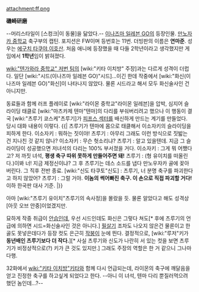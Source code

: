 attachment:ff.png

'''磯崎研磨'''

--머리스타일이 [스컹크|이 동물]을 닮았다.--
[[이나즈마 일레븐 GO]]의 등장인물. [[만노자카 중학교]] 축구부의 캡틴. 포지션은 FW이며 등번호는 11번. 더빙판의 이름은 '''연마준'''. 성우는 [[에구치 타쿠야]],[[이호산]].
처음 애니에 등장했을 때 다들 2학년이라고 생각했지만 게임에서 '''1학년'''임이 밝혀졌다. 

[[wiki:"텐가와라 중학교" 저번 팀]]의 [wiki:"키타 이치방" 주장]과는 다르게 성격이 더럽다. 일단 [wiki:"시드(이나즈마 일레븐 GO)"시드]…이긴 한데 작중에서 [wiki:"화신(이나즈마 일레븐 GO)"화신]이 나타나지 않았다. 물론 시드라고 해서 모두 화신술사인 건 아니지만.

동료들과 함께 러프 플레이로 [wiki:"라이몬 중학교"라이몬 일레븐]을 압박, 심지어 슬라이딩 태클로 [wiki:"마츠카제 텐마"텐마]의 다리를 부숴버리려고 했으나 이 행동이 결국 [wiki:"츠루기 쿄스케"츠루기]가 [[피프스 섹터]]를 배신하게 만드는 계기를 만들었다. 당시 대화 내용이 이렇다.
{{|
츠루기가 텐마에 몸으로 태클해서 이소자키의 슬라이딩을 피하게 한다.
이소자키 : 뭐하는 짓이야!
츠루기 : 아무리 그래도 이런 방식으로 짓밟는 건 지나친 것 같지 않나?
이소자키 : 무슨 헛소리냐?
츠루기 : 알고 있을텐데. 지금 그 슬라이딩이 성공했으면 저녀석의 다리는 100% 부서졌을 거다.
이소자키 : 그게 뭐 어쨌다고? 저 까짓 녀석, '''평생 축구 따위 못하게 만들어주면 돼!''' 
츠루기 : (형 유이치를 떠올린다.)이봐 너! 지금 제정신이냐?
그 후 츠루기는 데스 소드를 냅다 만노우자카 골에 꽂아버린다. 그 직후 전반 종료.
[wiki:"신도 타쿠토"신도] : 츠루기, 너 분명 축구를 파괴한다고 하지 않았어?
츠루기 : 그럴 거야. '''이놈의 썩어빠진 축구. 이 손으로 직접 파괴할 거다!'''
이하 한국판 대사 기준.
|}}

아마 [wiki:"츠루기 유이치"츠루기의 속사정]을 몰랐을 듯. 물론 알았다고 해도 성격상 [아웃 오브 안중]이었겠지만.

묘하게 작중 취급이 [[안습]]인데, 우선 시드인데도 화신은 그렇다 쳐도[* 후에 츠루기의 언급에 의하면 시드=화신술사인 것은 아니다.] [[필살기]] 조차도 나오지 않은건 물론이고 한골도 못넣은데다가 등장 컷도 은근히 [[작붕]]이 눈에 띈다. 결정적으로, [wiki:"루저"키가 '''동년배인 츠루기보다 더 작다.'''][* 사실 츠루기와 신도가 나란히 서 있는 컷을 보면 츠루기가 비정상적으로(?) 키가 큰 것도 있지만.] 그래도 주장의 역할은 한 거 같으니 그나마 다행.

32화에서 [[wiki:"키타 이치방"키타]]와 함께 다시 언급되는데, 라이몬의 축구에 깨달음을 얻고 진정한 축구를 하고싶게 되었다고 한다. --아니 이 녀석, 텐마 다리 뿐질러먹으려 했던 놈인데…?--
